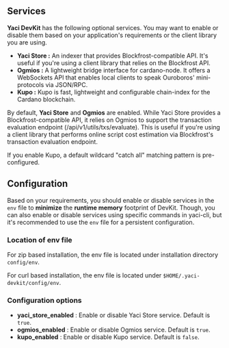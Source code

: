 ## Services

**Yaci DevKit** has the following optional services. You may want to enable or disable them based on your application's requirements or the client library you are using.

- **Yaci Store :** An indexer that provides Blockfrost-compatible API. It's useful if you're using a client library that relies on the Blockfrost API.
- **Ogmios :** A lightweight bridge interface for cardano-node. It offers a WebSockets API that enables local clients to speak
Ouroboros' mini-protocols via JSON/RPC.
- **Kupo :** Kupo is fast, lightweight and configurable chain-index for the Cardano blockchain.

By default, **Yaci Store** and **Ogmios** are enabled. While Yaci Store provides a Blockfrost-compatible API, it relies on Ogmios
to support the transaction evaluation endpoint (/api/v1/utils/txs/evaluate). This is useful if you're using a client library
that performs online script cost estimation via Blockfrost's transaction evaluation endpoint.

If you enable Kupo, a default wildcard "catch all" matching pattern is pre-configured.

## Configuration

Based on your requirements, you should enable or disable services in the `env` file to **minimize** the **runtime memory** footprint of DevKit.
Though, you can also enable or disable services using specific commands in yaci-cli, but it's recommended to use the `env` file for a persistent configuration.

### Location of env file
For zip based installation, the env file is located under installation directory ``config/env``.

For curl based installation, the env file is located under ``$HOME/.yaci-devkit/config/env``.

### Configuration options

- **yaci_store_enabled** : Enable or disable Yaci Store service. Default is `true`.
- **ogmios_enabled** : Enable or disable Ogmios service. Default is `true`.
- **kupo_enabled** : Enable or disable Kupo service. Default is `false`.

